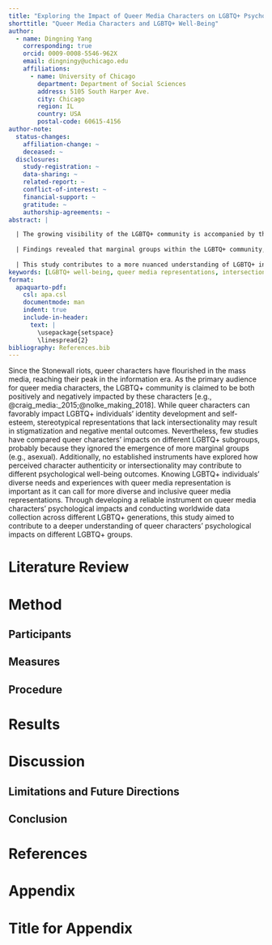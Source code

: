 ```yaml
---
title: "Exploring the Impact of Queer Media Characters on LGBTQ+ Psychological Well-Being: The Role of Queer Media Consumption, Perceived Authenticity, and Intersectionality"
shorttitle: "Queer Media Characters and LGBTQ+ Well-Being"
author:
  - name: Dingning Yang
    corresponding: true
    orcid: 0009-0008-5546-962X
    email: dingningy@uchicago.edu
    affiliations:
      - name: University of Chicago
        department: Department of Social Sciences
        address: 5105 South Harper Ave.
        city: Chicago
        region: IL
        country: USA
        postal-code: 60615-4156
author-note:
  status-changes: 
    affiliation-change: ~
    deceased: ~
  disclosures:
    study-registration: ~
    data-sharing: ~
    related-report: ~
    conflict-of-interest: ~
    financial-support: ~
    gratitude: ~
    authorship-agreements: ~
abstract: |

  | The growing visibility of the LGBTQ+ community is accompanied by the flourishing of queer characters in media in the information era. While previous studies have explored the double-edged impact of queer media representation on LGBTQ+ individuals’ development, few have compared these effects across different LGBTQ+ subgroups. This study investigates queer media characters’ psychological impacts on LGBTQ+ individuals with different identities, examining the relationship between perceived character authenticity, intersectionality, and characters’ impacts on LGBTQ+ individuals’ psychological well-being using a reliable survey instrument in a worldwide sample. 
  
  | Findings revealed that marginal groups within the LGBTQ+ community, including those from developing countries, gender minorities, and racial minorities, reported higher scores about queer media characters’ positive impacts on psychological well-being compared to their mainstream counterparts. However, in terms of sexual orientation, mainstream groups (i.e., gay and lesbian respondents) showed higher scores. Importantly, the study found strong positive correlations between authenticity ratings, intersectionality ratings, and scores of queer characters’ positive impacts on psychological well-being. 
   
  | This study contributes to a more nuanced understanding of LGBTQ+ individuals' diverse needs and experiences with queer media representation, which has significant implications for media producers, mental health professionals, and LGBTQ+ advocacy groups in fostering more positive and inclusive media representations for the LGBTQ+ community.
keywords: [LGBTQ+ well-being, queer media representations, intersectionality]
format:
  apaquarto-pdf:
    csl: apa.csl
    documentmode: man
    indent: true
    include-in-header: 
      text: |
        \usepackage{setspace}
        \linespread{2}
bibliography: References.bib
---
```

Since the Stonewall riots, queer characters have flourished in the mass media, reaching their peak in the information era. As the primary audience for queer media characters, the LGBTQ+ community is claimed to be both positively and negatively impacted by these characters [e.g., @craig_media:_2015;@nolke_making_2018]. While queer characters can favorably impact LGBTQ+ individuals’ identity development and self-esteem, stereotypical representations that lack intersectionality may result in stigmatization and negative mental outcomes. Nevertheless, few studies have compared queer characters’ impacts on different LGBTQ+ subgroups, probably because they ignored the emergence of more marginal groups (e.g., asexual). Additionally, no established instruments have explored how perceived character authenticity or intersectionality may contribute to different psychological well-being outcomes. Knowing LGBTQ+ individuals' diverse needs and experiences with queer media representation is important as it can call for more diverse and inclusive queer media representations. Through developing a reliable instrument on queer media characters’ psychological impacts and conducting worldwide data collection across different LGBTQ+ generations, this study aimed to contribute to a deeper understanding of queer characters’ psychological impacts on different LGBTQ+ groups. 

# Literature Review

## 


# Method

## Participants

## Measures

## Procedure

# Results

# Discussion

## Limitations and Future Directions

## Conclusion

# References

<!-- References will auto-populate in the refs div below -->

::: {#refs}
:::

# Appendix

# Title for Appendix
